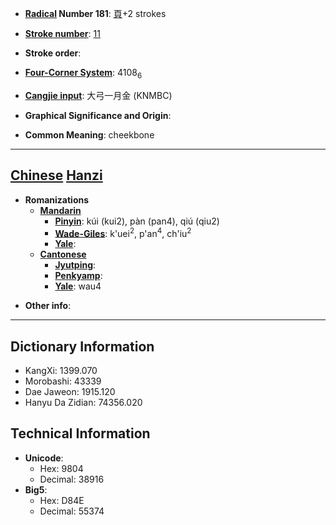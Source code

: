 * '''[[Wiktionary:Chinese radical index| Radical]] Number 181''': [[Wiktionary:Chinese radical index 頁|頁]]+2 strokes

* '''[[Wiktionary:Chinese total strokes index|Stroke number]]''': [[Wiktionary:Chinese total strokes index 11|11]]

* '''Stroke order''': 

* '''[[Wiktionary:Chinese four corner index|Four-Corner System]]''': 4108<sub>6</sub>

* '''[[Wiktionary:Chinese Cangjie index|Cangjie input]]''': 大弓一月金 (KNMBC)

* '''Graphical Significance and Origin''': 

* '''Common Meaning''': cheekbone

----

== [[Chinese]] [[Hanzi]] ==

* '''Romanizations'''
** '''[[Mandarin]]'''
*** '''[[Pinyin]]''': kúi (kui2), pàn (pan4), qiú (qiu2)
*** '''[[Wade-Giles]]''': k'uei<sup>2</sup>, p'an<sup>4</sup>, ch'iu<sup>2</sup>
*** '''[[Yale]]''': 
** '''[[Cantonese]]'''
*** '''[[Jyutping]]''':
*** '''[[Penkyamp]]''': 
*** '''[[Yale]]''': wau4

* '''Other info''': 

----

== Dictionary Information ==

* KangXi: 1399.070
* Morobashi: 43339
* Dae Jaweon: 1915.120
* Hanyu Da Zidian: 74356.020

== Technical Information ==

* '''Unicode''':
** Hex: 9804
** Decimal: 38916
* '''Big5''':
** Hex: D84E
** Decimal: 55374
